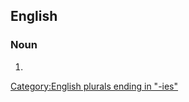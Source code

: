 ==English==

===Noun===
{{head|en|noun plural form}}

# {{plural of|telicity|lang=en}}

[[Category:English plurals ending in "-ies"]]